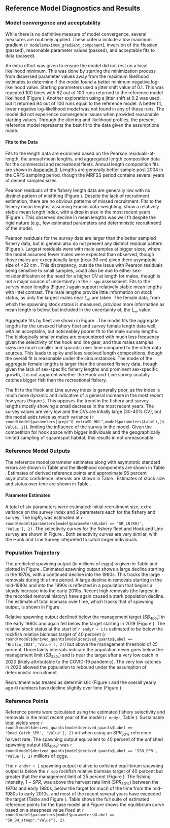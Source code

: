 ## Reference Model Diagnostics and Results

### Model convergence and acceptability

While there is no definitive measure of model convergence, several measures are routinely applied. These criteria include a low maximum gradient (`r model$maximum_gradient_component`), inversion of the Hessian (passed), reasonable parameter values (passed), and acceptable fits to data (passed). 

An extra effort was given to ensure the model did not rest on a local likelihood minimum. This was done by starting the minimization process from dispersed parameter values away from the maximum likelihood estimates to determine if the model found a better minimum negative log-likelihood value. Starting parameters used a jitter shift value of 0.1. This was repeated 100 times with 92 out of 100 runs returned to the reference model likelihood (Figure \ref{fig:jitter_01}). Another exploration using a jitter shift at 0.2 was used, but it returned 94 out of 100 runs equal to the reference model. A better fit, lower negative log-likelihood model was not found in any of these runs. The model did not experience convergence issues when provided reasonable starting values. Through the jittering and likelihood profiles, the present reference model represents the best fit to the data given the assumptions made. 


#### Fits to the Data

Fits to the length data are examined based on the Pearson residuals-at-length, the annual mean lengths, and aggregated length composition data for the commercial and recreational fleets. Annual length composition fits are shown in [Appendix B](#append_a). Lengths are generally better sample post 2004 in the CRFS sampling period, though the MRFSS period contains several years of decent sampled sizes.

Pearson residuals of the fishery length data are generally low with no distinct pattern of misfitting (Figure \ref{fig:rec-com-pearson}). Despite the lack of recruitment estimation, there are no obvious patterns of missed recruitment. Fits to the fishery mean lengths, assuming Francis data-weighting, show a relatively stable mean length index, with a drop in size in the most recent years (Figure \ref{fig:rec-com-mean-len-fit}). This observed decline in mean lengths was well fit despite the rigid nature (e.g., few estimated parameters and deterministic recruitment) of the model.  

Pearson residuals for the survey data are larger than the better sampled fishery data, but in general also do not present any distinct residual pattern (Figure \ref{fig:hkl-pearson}). Largest residuals were with male samples at bigger sizes, where the model assumed fewer males were expected than observed, though those males are exceptionally large (near 30 cm) given there asymptotic size of <22 cm . This discrepancy, outside the issue with Pearson residuals being sensitive to small samples, could also be due to either sex-misidentification or the need for a higher CV at length for males, though is not a major source of uncertainty in the `r spp` assessment. Fits to the survey mean lengths (Figure \ref{fig:hkl-mean-len-fit}) again support relatively stable mean lengths with littel contrast. The male lengths provide little information on stock status, as only the largest males near $L_{\infty}$ are taken. The female data, from which the spawning stock status is measured, provides more information as mean length is below, but included in the uncertainty of, the $L_{\infty}$ value.

Aggregate fits by fleet are shown in Figure \ref{fig:agg-len-fit}.  The model fits the aggregate lengths for the unsexed fishery fleet and survey female length data well, with an acceptable, but noticeabley poorer fit to the male survey lengths. The biologically smaller males are encountered with much less frequency given the selectivity of the hook and line gear, and thus males samples sizes are much smaller and sporadic over time compared to the other data sources. This leads to spiky and less resolved length compositions, though the overall fit is reasonable under the circumstances. The mode of the aggregate female lengths is larger than the unsexed fishery data, though given the lack of sex-specific fishery lengths and prominent sex-specific growth, it is not apparent whether the Hook-and-Line survey acutally catches bigger fish than the recreational fishery.   

The fit to the Hook and Line survey index is generally poor, as the index is much more dynamic and indicative of a general increase in the most recent few years (Figure \ref{fig:hkl-index-fit}). This opposes the trend in the fishery and survey lengths mostly showing a small decrease in the most recent years. The survey values are very low and the CVs are intially large (30-40% CV), but the model adds twice as much variance (`r round(model$parameters[grep("Q_extraSD_HKL",model$parameters$Label),]$Value, 2)`), limiting the influence of the survey in the model. Given the competition for hook space with bigger individuals and the geographically limited sampling of sqaurespot habitat, this results in not unreasonable.


### Reference Model Outputs 

The reference model parameter estimates along with asymptotic standard errors are shown in Table \ref{tab:model-param} and the likelihood components are shown in Table \ref{tab:likes}. Estimates of derived reference points and approximate 95 percent asymptotic confidence intervals are shown in Table \ref{tab:referenceES}. Estimates of stock size and status over time are shown in Table \ref{tab:timeseries}. 


#### Parameter Estimates

A total of six parameters were estimated: initial recruitment size, extra variance on the survey index and 2 parameters each for the fishery and survey. The $logR_0$ was estimated at `r round(model$parameters[model$parameters$Label == 'SR_LN(R0)', 'Value'], 2)`. The selectivity curves for the fishery fleet and Hook and Line survey are shown in Figure \ref{fig:selex}. Both selectivity curves are very similar, with the Hook and Line Survey intepreted to catch larger individuals.


### Population Trajectory

The predicted spawning output (in millions of eggs) is given in Table \ref{tab:timeseries} and plotted in Figure \ref{fig:ssb}. Estimated spawning output shows a large decline starting in the 1970s, with a continued decline into the 1980s. This tracks the large removals during this time period. A large decline in removals starting in the mid-1980s and into the 1990s is reflected in a population that begins a steady increase into the early 2010s. Recent high removals (the largest in the recorded removal history) have again caused a stark population decline. The estimate of total biomass over time, which tracks that of spawning output, is shown in Figure \ref{fig:tot-bio}.

Relative spawning output declined below the management target ($SB_{40\%}$) in the early 1980s and again fell below the target starting in 2019 (Figure \ref{fig:depl}). The relative stock status at the start of `r endyr + 1` is estimated to be below the rockfish relative biomass target of 40 percent (`r round(model$derived_quants[model$derived_quants$Label == 'Bratio_2021','Value'], 2)`) but above the management threshold of 25 percent. Uncertainty intervals indicate the population never goes below the management limit ($SB_{25\%}$) and is near the target after a very low catch in 2020 (likely attributable to the COVID-19 pandemic). The very low catches in 2020 allowed the population to rebound under the assumption of determnistic recruitment.   

Recruitment was treated as deterministic (Figure \ref{fig:bh-curve}) and the overall yearly age-0 numbers have decline slightly over time (Figure \ref{fig:recruits}). 


### Reference Points

Reference points were calculated using the estimated fishery selectivity and removals in the most recent year of the model (`r endyr`, Table \ref{tab:referenceES}). Sustainable total yields  were `r round(model$derived_quants[model$derived_quants$Label == 'Dead_Catch_SPR', 'Value'], 2)` mt when using an $SPR_{50\%}$ reference harvest rate. The spawning output equivalent to 40 percent of the unfished spawning output ($SB_{40\%}$) was `r round(model$derived_quants[model$derived_quants$Label == 'SSB_SPR', 'Value'], 2)` millions of eggs. 

The `r endyr + 1` spawning output relative to unfished equilibrium spawning output is below the `r spp` rockfish relative biomass target of 40 percent but greater that the management limit of 25 percent (Figure \ref{fig:depl}). The fishing intensity, $1-SPR$, was above the harvest rate limit ($SPR_{50\%}$) between the 1970s and early 1980s, below the target for much of the time from the mid-1980s to early 2010s, and most of the recent several years have exceeded the target (Table \ref{tab:timeseries} and Figure \ref{fig:1-spr}). Table \ref{tab:referenceES} shows the full suite of estimated reference points for the base model and Figure \ref{fig:yield} shows the equilibrium curve based on a steepness value fixed at `r round(model$parameters[model$parameters$Label == "SR_BH_steep","Value"], 2)`.
